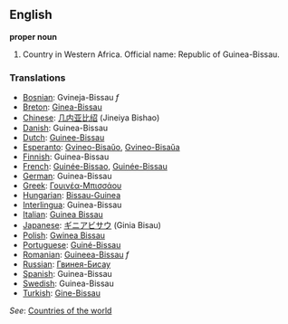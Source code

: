==English==

'''proper noun'''

# Country in Western Africa. Official name: Republic of Guinea-Bissau.
===Translations===
*[[Bosnian]]: Gvineja-Bissau ''f''
*[[Breton]]: [[Ginea-Bissau]]
*[[Chinese]]: [[几内亚比绍]] (Jineiya Bishao)
*[[Danish]]: Guinea-Bissau
*[[Dutch]]: [[Guinee-Bissau]]
*[[Esperanto]]: [[Gvineo-Bisaŭo]], [[Gvineo-Bisaŭa]]
*[[Finnish]]: Guinea-Bissau
*[[French]]: [[Guinée-Bissao]], [[Guinée-Bissau]]
*[[German]]: Guinea-Bissau
*[[Greek]]: [[Γουινέα-Μπισσάου]]
*[[Hungarian]]: [[Bissau-Guinea]]
*[[Interlingua]]: Guinea-Bissau
*[[Italian]]: [[Guinea Bissau]]
*[[Japanese]]: [[ギニアビサウ]] (Ginia Bisau)
*[[Polish]]: [[Gwinea Bissau]]
*[[Portuguese]]: [[Guiné-Bissau]]
*[[Romanian]]: [[Guineea-Bissau]] ''f''
*[[Russian]]: [[Гвинея-Бисау]]
*[[Spanish]]: Guinea-Bissau
*[[Swedish]]: Guinea-Bissau
*[[Turkish]]: [[Gine-Bissau]]

''See'': [[Countries of the world]]